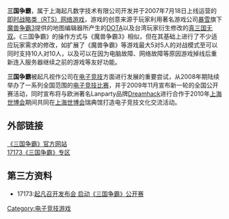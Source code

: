
'''三国争霸'''，属于上海起凡数字技术有限公司开发并于2007年7月18日上线运营的[[即时战略类（RTS）|即时战略类（RTS）]][[网络游戏|网络游戏]]，游戏的创意来源于玩家利用著名游戏公司[[暴雪娛樂|暴雪]]旗下[[魔兽争霸3|魔兽争霸3]]提供的地图编辑器所产生的[[DOTA|DOTA]]以及台湾玩家衍生修改的[[真三国无双|真三国无双]]。《三国争霸》的操作方式与《魔兽争霸3》相似，但在其基础上进行了不少适应玩家需求的修改，如扩展了《魔兽争霸》等游戏最大5对5人的对战模式至可以同时支持10人对10人，以及可以在因为电脑故障、网络故障等原因游戏掉线后重新连入服务器继续之前的游戏等友好功能。

'''三国争霸'''被起凡视作公司在[[电子竞技|电子竞技]]方面进行发展的重要尝试，从2008年期陆续举办了一系列全国范围的[[电子竞技比赛|电子竞技比赛]]，并于2009年11月宣布新一轮的全国公开赛活动，同时宣布将与欧洲著名Lanparty品牌[[Dreamhack|Dreamhack]]进行合作于2010年[[上海世博会|上海世博会]]期间共同在[[上海世博会|上海世博会]]瑞典馆打造电子竞技文化交流活动。

==外部链接==
[http://www.7fgame.com 《三国争霸》官方网站]{{Wayback|url=http://www.7fgame.com/ |date=20200220213955 }}
<br>
[http://newgame.17173.com/_sanguozhengba/ 17173《三国争霸》专区]{{Wayback|url=http://newgame.17173.com/_sanguozhengba/ |date=20100301210054 }}

== 第三方资料 ==
*17173:[http://news.17173.com/content/2009-12-15/20091215143523573.shtml 起凡召开发布会 启动《三国争霸》公开赛]{{Wayback|url=http://news.17173.com/content/2009-12-15/20091215143523573.shtml |date=20091216164041 }}

[[Category:电子竞技游戏|Category:电子竞技游戏]]